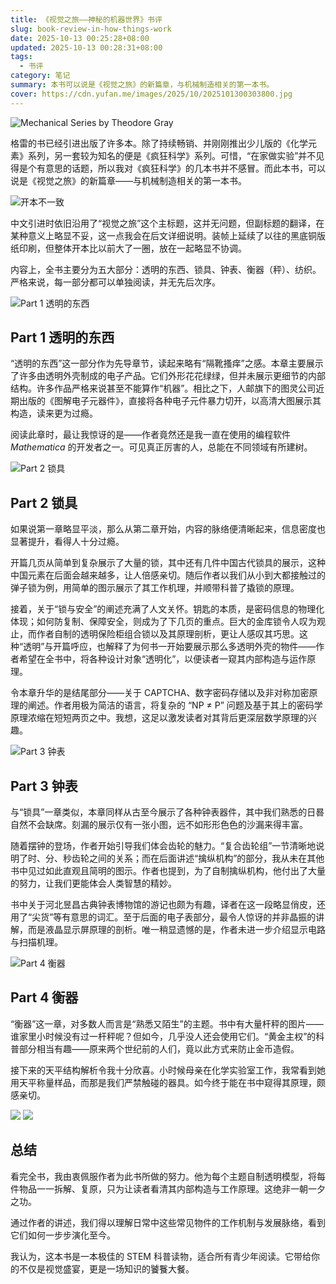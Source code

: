 ```yaml
---
title: 《视觉之旅——神秘的机器世界》书评
slug: book-review-in-how-things-work
date: 2025-10-13 00:25:28+08:00
updated: 2025-10-13 00:28:31+08:00
tags:
  - 书评
category: 笔记
summary: 本书可以说是《视觉之旅》的新篇章，与机械制造相关的第一本书。
cover: https://cdn.yufan.me/images/2025/10/2025101300303800.jpg
---
```


![Mechanical Series by Theodore Gray](https://cdn.yufan.me/images/2025/10/2025101300303800.jpg)

格雷的书已经引进出版了许多本。除了持续畅销、并刚刚推出少儿版的《化学元素》系列，另一套较为知名的便是《疯狂科学》系列。可惜，“在家做实验”并不见得是个有意思的话题，所以我对《疯狂科学》的几本书并不感冒。而此本书，可以说是《视觉之旅》的新篇章——与机械制造相关的第一本书。

![开本不一致](https://cdn.yufan.me/images/2025/10/2025101300311400.jpg)

中文引进时依旧沿用了“视觉之旅”这个主标题，这并无问题，但副标题的翻译，在某种意义上略显不妥，这一点我会在后文详细说明。装帧上延续了以往的黑底铜版纸印刷，但整体开本比以前大了一圈，放在一起略显不协调。

内容上，全书主要分为五大部分：透明的东西、锁具、钟表、衡器（秤）、纺织。严格来说，每一部分都可以单独阅读，并无先后次序。

![Part 1 透明的东西](https://cdn.yufan.me/images/2025/10/2025101300315600.jpg)

## Part 1 透明的东西

“透明的东西”这一部分作为先导章节，读起来略有“隔靴搔痒”之感。本章主要展示了许多由透明外壳制成的电子产品。它们外形花花绿绿，但并未展示更细节的内部结构。许多作品严格来说甚至不能算作“机器”。相比之下，人邮旗下的图灵公司近期出版的《图解电子元器件》，直接将各种电子元件暴力切开，以高清大图展示其构造，读来更为过瘾。

阅读此章时，最让我惊讶的是——作者竟然还是我一直在使用的编程软件 *Mathematica* 的开发者之一。可见真正厉害的人，总能在不同领域有所建树。

![Part 2 锁具](https://cdn.yufan.me/images/2025/10/2025101300322600.jpg)

## Part 2 锁具

如果说第一章略显平淡，那么从第二章开始，内容的脉络便清晰起来，信息密度也显著提升，看得人十分过瘾。

开篇几页从简单到复杂展示了大量的锁，其中还有几件中国古代锁具的展示，这种中国元素在后面会越来越多，让人倍感亲切。随后作者以我们从小到大都接触过的弹子锁为例，用简单的图示展示了其工作机理，并顺带科普了撬锁的原理。

接着，关于“锁与安全”的阐述充满了人文关怀。钥匙的本质，是密码信息的物理化体现；如何防复制、保障安全，则成为了下几页的重点。巨大的金库锁令人叹为观止，而作者自制的透明保险柜组合锁以及其原理剖析，更让人感叹其巧思。这种“透明”与开篇呼应，也解释了为何书一开始要展示那么多透明外壳的物件——作者希望在全书中，将各种设计对象“透明化”，以便读者一窥其内部构造与运作原理。

令本章升华的是结尾部分——关于 CAPTCHA、数字密码存储以及非对称加密原理的阐述。作者用极为简洁的语言，将复杂的 “NP ≠ P” 问题及基于其上的密码学原理浓缩在短短两页之中。我想，这足以激发读者对其背后更深层数学原理的兴趣。

![Part 3 钟表](https://cdn.yufan.me/images/2025/10/2025101300330900.jpg)

## Part 3 钟表

与“锁具”一章类似，本章同样从古至今展示了各种钟表器件，其中我们熟悉的日晷自然不会缺席。刻漏的展示仅有一张小图，远不如形形色色的沙漏来得丰富。

随着摆钟的登场，作者开始引导我们体会齿轮的魅力。“复合齿轮组”一节清晰地说明了时、分、秒齿轮之间的关系；而在后面讲述“擒纵机构”的部分，我从未在其他书中见过如此直观且简明的图示。作者也提到，为了自制擒纵机构，他付出了大量的努力，让我们更能体会人类智慧的精妙。

书中关于河北昱昌古典钟表博物馆的游记也颇为有趣，译者在这一段略显俏皮，还用了“尖货”等有意思的词汇。至于后面的电子表部分，最令人惊讶的并非晶振的讲解，而是液晶显示屏原理的剖析。唯一稍显遗憾的是，作者未进一步介绍显示电路与扫描机理。

![Part 4 衡器](https://cdn.yufan.me/images/2025/10/2025101300345500.jpg)

## Part 4 衡器

“衡器”这一章，对多数人而言是“熟悉又陌生”的主题。书中有大量杆秤的图片——谁家里小时候没有过一杆秤呢？但如今，几乎没人还会使用它们。“黄金主权”的科普部分相当有趣——原来两个世纪前的人们，竟以此方式来防止金币造假。

接下来的天平结构解析令我十分欣喜。小时候母亲在化学实验室工作，我常看到她用天平称量样品，而那是我们严禁触碰的器具。如今终于能在书中窥得其原理，颇感亲切。

<div style={{ display: 'flex', gap: '10px' }}>
  <img src="https://cdn.yufan.me/images/2025/10/2025101300360200.jpg" style={{ width: '50%' }} />
  <img src="https://cdn.yufan.me/images/2025/10/2025101300361100.jpg" style={{ width: '50%' }} />
</div>

## 总结

看完全书，我由衷佩服作者为此书所做的努力。他为每个主题自制透明模型，将每件物品一一拆解、复原，只为让读者看清其内部构造与工作原理。这绝非一朝一夕之功。

通过作者的讲述，我们得以理解日常中这些常见物件的工作机制与发展脉络，看到它们如何一步步演化至今。

我认为，这本书是一本极佳的 STEM 科普读物，适合所有青少年阅读。它带给你的不仅是视觉盛宴，更是一场知识的饕餮大餐。
